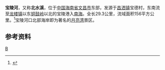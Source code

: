 {{Infobox River
  | river_name      =宝陵河
  | image_name      =Baoling River in Hainan.jpg
  | image_size      =250px 
  | caption         =宝陵河河口，拍摄于[[铜鼓岭|铜鼓岭]]北部。
  | origin          = [[海南省|海南省]][[文昌市|文昌市]][[昌洒镇|昌洒镇]]宝德村
  | mouth           = 海南省文昌市[[龙楼镇|龙楼镇]]宝陵港[[南海|南海]]
  | basin_countries = {{PRC}}
  | length          =  29.3 公里
  | elevation       = 
  | mouth_elevation =
  | discharge       =
  | watershed       = 156 平方公里
}}
'''宝陵河'''，又称'''北水溪'''，位于[[中国|中国]][[海南省|海南省]][[文昌市|文昌市]]东部，发源于[[昌洒镇|昌洒镇]]宝德村，东南流至[[龙楼镇|龙楼镇]]以东[[铜鼓岭|铜鼓岭]]以北的宝陵港入[[南海|南海]]。全长29.3公里，流域面积156平方公里。<ref>{{cite web | language = zh-cn | publisher = 海南史志网 | title = 第四节 其它中小河流 | url = http://www.hnszw.org.cn/data/news/2009/08/45606/ | date = 2009-08-19 | accessdate = 2013-04-29 | archive-url = https://web.archive.org/web/20150810221917/http://www.hnszw.org.cn/data/news/2009/08/45606/ | archive-date = 2015-08-10 | dead-url = yes }}</ref>宝陵河口北部海岸即为著名的[[月亮湾_(文昌市)|月亮湾]]景区。
==参考资料==
{{reflist}}


[[Category:海南河流|B]]